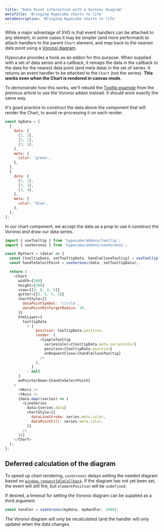 ```yaml
---
title: 'Data Point interaction with a Voronoi diagram'
metaTitle: 'Bringing Hypocube charts to life'
metaDescription: 'Bringing Hypocube charts to life'
---
```


While a major advantage of SVG is that event handlers can be attached to any element, in some cases it may be simpler (and more performant) to attach handlers to the parent `Chart` element, and map back to the nearest data point using a [Voronoi diagram](https://en.wikipedia.org/wiki/Voronoi_diagram).

Hypocube provides a hook as an addon for this purpose. When supplied with a set of data series and a callback, it remaps the data in the callback to the data for the nearest data point (and meta data) in the set of series. It returns an event handler to be attached to the `Chart` (not the series). **This works even when the Chart is rendered in canvas mode**.

To demonstrate how this works, we'll rebuild the [Tooltip example]('./3-tooltips') from the previous article to use the Voronoi addon instead. It should work exactly the same way.

It's good practice to construct the data above the component that will render the Chart, to avoid re-processing it on each render.

```javascript
const myData = [
  {
    data: [
      [1, 3],
      [2, 2],
      [3, 5],
    ],
    meta: {
      color: 'green',
    },
  },
  {
    data: [
      [1, 1],
      [2, 3],
      [3, 4],
    ],
    meta: {
      color: 'blue',
    },
  },
];
```

In our chart component, we accept the data as a prop to use it construct the Voronoi _and_ draw our data series.

```javascript
import { useTooltip } from 'hypocube/addons/tooltip';
import { useVoronoi } from 'hypocube/addons/useVoronoi';

const MyChart = (data) => {
  const [tooltipData, setTooltipData, handleCloseTooltip] = useTooltip();
  const handleSelectPoint = useVoronoi(data, setTooltipData);

  return (
    <Chart
      width={300}
      height={300}
      view={[0, 0, 4, 5]}
      gutter={[5, 5, 5, 5]}
      chartStyle={{
        dataPointSymbol: 'circle',
        dataPointMinTargetRadius: 20,
      }}
      htmlLayer={
        tooltipData
          ? {
              position: tooltipData.position,
              render: (
                <SimpleTooltip
                  seriesColor={tooltipData.meta.seriesColor}
                  position={tooltipData.position}
                  onRequestClose={handleCloseTooltip}
                />
              ),
            }
          : null
      }
      onPointerDown={handleSelectPoint}
    >
      <XAxis />
      <YAxis />
      {data.map((series) => (
        <LineSeries
          data={series.data}
          chartStyle={{
            dataLineStroke: series.meta.color,
            dataPointFill: series.meta.color,
          }}
        />
      ))}
    </Chart>
  );
};
```

## Deferred calculation of the diagram

To speed up chart rendering, `useVoronoi` delays setting the needed diagram based on [`window.requestIdleCallback`](https://developer.mozilla.org/en-US/docs/Web/API/Window/requestIdleCallback). If the diagram has not yet been set, the event will still fire, but `elementPosition` will be `undefined`.

If desired, a timeout for setting the Voronoi diagram can be supplied as a third argument.

```javascript
const handler = useVoronoi(myData, myHandler, 1000);
```

The Voronoi diagram will only be recalculated (and the handler will only update) when the data changes.
